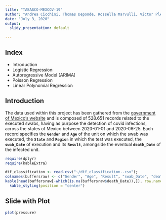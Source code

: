```yaml
---
title: "TABASCO-MEXCOV-19"
author: "Andrea Cicchini, Thomas Deponde, Rossella Marvulli, Victor Plesco"
date: "July 3, 2020"
output:
  slidy_presentation: default
  
---
```


## Index

- Introduction
- Logistic Regression
- Autoregressive Model (ARIMA)
- Poisson Regression
- Linear Polynomial Regression

## Introduction

The data used within this project has been gathered from the [government of Mexico's website](https://www.gob.mx/salud/documentos/datos-abiertos-152127) and is composed of 528.651 records related to the executed swabs, having as purpose the detection of covid infections, across the states of Mexico between 2020-01-01 and 2020-06-25. Each record specifies the **`Gender`** and **`Age`** of the unit on which the swab was executed, the **`State`** and **`Region`** in which the test was executed, the **`swab_Date`** of execution and its **`Result`**, amongside the eventual **`death_Date`** of the infected unit.  

```r
require(dplyr)
require(kableExtra)

dtf_classification <- read.csv("~/dtf_classification..csv"); 
colnames(buffersraw) <- c("Gender", "Age", "Result", "swab_Date", "death_Date", "State", "Region");
kable(head(buffersraw[-which(is.na(buffersraw$death_Date)),]), row.names = FALSE)  %>%
  kable_styling(position = "center")
```

## Slide with Plot

```r
plot(pressure)
```

